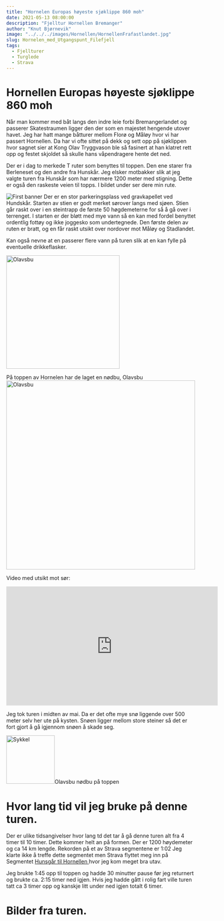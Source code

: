 ```yaml
---
title: "Hornelen Europas høyeste sjøklippe 860 moh"
date: 2021-05-13 08:00:00
description: "Fjelltur Hornellen Bremanger"
author: "Knut Bjørnevik"
image: "../../../images/Hornellen/HornellenFrafastlandet.jpg"
slug: Hornelen_med_Utgangspunt_Filefjell
tags:
  - Fjellturer
  - Turglede
  - Strava
---
```


<h1>Hornellen Europas høyeste sjøklippe 860 moh</h1>

Når man kommer med båt langs den indre leie forbi Bremangerlandet og passerer Skatestraumen ligger den der som en majestet hengende utover havet. 
Jeg har hatt mange båtturer mellom Florø og Måløy hvor vi har passert Hornellen. Da har vi ofte sittet på dekk
og sett opp på sjøklippen hvor sagnet sier at  Kong Olav Tryggvason ble så fasinert at han klatret rett opp og festet skjoldet så skulle hans våpendragere hente det ned. 

Der er i dag to merkede T ruter som benyttes til toppen. Den ene starer fra Berleneset og den andre fra Hunskår. 
Jeg elsker motbakker slik at jeg valgte turen fra Hunskår som har nærmere 1200 meter med stigning. Dette er også den raskeste veien til topps. I bildet under ser dere min rute.

![First banner](../../../images/Hornellen/KartogminRute.jpg)
Der er en stor parkeringsplass ved gravkapellet ved Hundskår. 
Starten av stien er godt merket sørover langs med sjøen. 
Stien går raskt over i en steintrapp de første 50 høgdemeterne for så å gå over i terrenget. 
I starten er der bløtt med mye vann så en kan med fordel benyttet ordentlig fottøy og ikke joggesko som undertegnede. 
Den første delen av ruten er bratt, og en får raskt utsikt over nordover mot Måløy og Stadlandet.

Kan også nevne at en passerer flere vann på turen slik at en kan fylle på eventuelle drikkeflasker. 

<image src="../../../images/Hornellen/Moloyihorisonten.jpg" alt="Olavsbu" style="width:300px"> </image>

På toppen av Hornelen har de laget en nødbu, Olavsbu
<image src="../../../images/Hornellen/Olavsbu.jpg" alt="Olavsbu" style="width:500px"> </image>

Video med utsikt mot sør:

<iframe width="560" height="315" src="https://www.youtube.com/embed/E_CDp4hR8LE" title="YouTube video player" frameborder="0" allow="accelerometer; autoplay; clipboard-write; encrypted-media; gyroscope; picture-in-picture" allowfullscreen></iframe>

Jeg tok turen i midten av mai. Da er det ofte mye snø liggende over 500 meter selv her ute på kysten. Snøen ligger mellom store steiner så det er fort gjort å gå igjennom snøen å skade seg. 


<img src="../../../images/Hornellen/SnopaHornellen.jpg" alt="Sykkel" style="width:128px;height:128px;">Olavsbu nødbu på toppen  </img>


<h1>Hvor lang tid vil jeg bruke på denne turen.</h1>
Der er ulike tidsangivelser hvor lang td det tar å gå denne turen alt fra 4 timer til 10 timer. Dette kommer helt an på formen. Der er 1200 høydemeter og ca 14 km lengde.
Rekorden på et av Strava segmentene er 1:02 
Jeg klarte ikke å treffe dette segmentet men Strava flyttet meg inn på Segmentet 
<a target="_blank" rel="noopener noreferrer" href= "https://www.strava.com/segments/25099137?filter=overall">Hunsgår til Hornellen </a> 
hvor jeg kom meget bra utav. 

Jeg brukte 1:45 opp til toppen og hadde 30 minutter pause før jeg returnert og brukte ca. 2:15 timer ned igjen. 
Hvis jeg hadde gått i rolig fart ville turen tatt ca 3 timer opp og kanskje litt under ned igjen totalt 6 timer. 

<h1>Bilder fra turen.</h1>
<Hornellen/>
